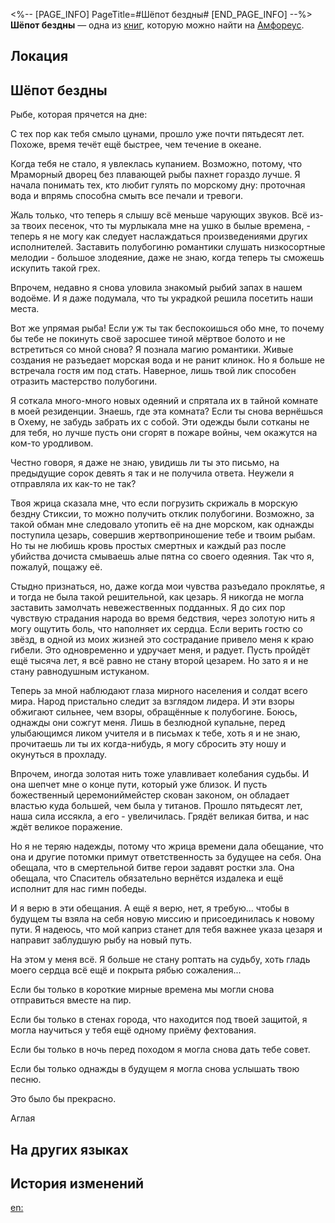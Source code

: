 <%-- [PAGE_INFO]
PageTitle=#Шёпот бездны#
[END_PAGE_INFO] --%>
{{Дополнить}}
{{Книга Инфобокс
|id           = 585
|Название     = 
|Изображение  = Предмет Книга Амфореус 4.png
|Мир          = Амфореус
|Томов        = 1
|Автор        = <!--нужно добавить-->
|Описание     = Скрижаль, оставленная на дне океана. Изысканные письмена исполнены золотыми чернилами, в них сплетаются нити мыслей, адресованные кому-то из далёкого прошлого автора.
|Том1         = {{tx}}
|Источник1    = {{tx|Отсутствует источник}}
|Персонажи    = 
|Фракции      = 
}}
'''Шёпот бездны''' — одна из [[Книги|книг]], которую можно найти на [[Амфореус]].

==Локация==
{{Отметка карты|<!--название карты-->|<!--id отметки-->}}

==Шёпот бездны==
Рыбе, которая прячется на дне:

С тех пор как тебя смыло цунами, прошло уже почти пятьдесят лет. Похоже, время течёт ещё быстрее, чем течение в океане.

Когда тебя не стало, я увлеклась купанием. Возможно, потому, что Мраморный дворец без плавающей рыбы пахнет гораздо лучше. Я начала понимать тех, кто любит гулять по морскому дну: проточная вода и впрямь способна смыть все печали и тревоги.

Жаль только, что теперь я слышу всё меньше чарующих звуков. Всё из-за твоих песенок, что ты мурлыкала мне на ушко в былые времена, - теперь я не могу как следует наслаждаться произведениями других исполнителей. Заставить полубогиню романтики слушать низкосортные мелодии - большое злодеяние, даже не знаю, когда теперь ты сможешь искупить такой грех.

Впрочем, недавно я снова уловила знакомый рыбий запах в нашем водоёме. И я даже подумала, что ты украдкой решила посетить наши места.

Вот же упрямая рыба! Если уж ты так беспокоишься обо мне, то почему бы тебе не покинуть своё заросшее тиной мёртвое болото и не встретиться со мной снова? Я познала магию романтики. Живые создания не разъедает морская вода и не ранит клинок. Но я больше не встречала гостя им под стать. Наверное, лишь твой лик способен отразить мастерство полубогини.

Я соткала много-много новых одеяний и спрятала их в тайной комнате в моей резиденции. Знаешь, где эта комната? Если ты снова вернёшься в Охему, не забудь забрать их с собой. Эти одежды были сотканы не для тебя, но лучше пусть они сгорят в пожаре войны, чем окажутся на ком-то уродливом.

Честно говоря, я даже не знаю, увидишь ли ты это письмо, на предыдущие сорок девять я так и не получила ответа. Неужели я отправляла их как-то не так?

Твоя жрица сказала мне, что если погрузить скрижаль в морскую бездну Стиксии, то можно получить отклик полубогини. Возможно, за такой обман мне следовало утопить её на дне морском, как однажды поступила цезарь, совершив жертвоприношение тебе и твоим рыбам. Но ты не любишь кровь простых смертных и каждый раз после убийства дочиста смываешь алые пятна со своего одеяния. Так что я, пожалуй, пощажу её.

Стыдно признаться, но, даже когда мои чувства разъедало проклятье, я и тогда не была такой решительной, как цезарь. Я никогда не могла заставить замолчать невежественных подданных. Я до сих пор чувствую страдания народа во время бедствия, через золотую нить я могу ощутить боль, что наполняет их сердца. Если верить гостю со звёзд, в одной из моих жизней это сострадание привело меня к краю гибели. Это одновременно и удручает меня, и радует. Пусть пройдёт ещё тысяча лет, я всё равно не стану второй цезарем. Но зато я и не стану равнодушным истуканом.

Теперь за мной наблюдают глаза мирного населения и солдат всего мира. Народ пристально следит за взглядом лидера. И эти взоры обжигают сильнее, чем взоры, обращённые к полубогине. Боюсь, однажды они сожгут меня. Лишь в безлюдной купальне, перед улыбающимся ликом учителя и в письмах к тебе, хоть я и не знаю, прочитаешь ли ты их когда-нибудь, я могу сбросить эту ношу и окунуться в прохладу.

Впрочем, иногда золотая нить тоже улавливает колебания судьбы. И она шепчет мне о конце пути, который уже близок. И пусть божественный церемониймейстер скован законом, он обладает властью куда большей, чем была у титанов. Прошло пятьдесят лет, наша сила иссякла, а его - увеличилась. Грядёт великая битва, и нас ждёт великое поражение.

Но я не теряю надежды, потому что жрица времени дала обещание, что она и другие потомки примут ответственность за будущее на себя. Она обещала, что в смертельной битве герои задавят ростки зла. Она обещала, что Спаситель обязательно вернётся издалека и ещё исполнит для нас гимн победы.

И я верю в эти обещания. А ещё я верю, нет, я требую... чтобы в будущем ты взяла на себя новую миссию и присоединилась к новому пути. Я надеюсь, что мой каприз станет для тебя важнее указа цезаря и направит заблудшую рыбу на новый путь.

На этом у меня всё. Я больше не стану роптать на судьбу, хоть гладь моего сердца всё ещё и покрыта рябью сожаления...

Если бы только в короткие мирные времена мы могли снова отправиться вместе на пир.

Если бы только в стенах города, что находится под твоей защитой, я могла научиться у тебя ещё одному приёму фехтования.

Если бы только в ночь перед походом я могла снова дать тебе совет.

Если бы только однажды в будущем я могла снова услышать твою песню.

Это было бы прекрасно.


Аглая

==На других языках==
{{На других языках
|en   = Whispers from the Deep
|zhs  = 海渊中的密语
|zht  = 海淵中的密語
|ja   = 深海に秘めた囁き
|ko   = 심해의 속삭임
|es   = Susurros desde las profundidades
|fr   = Murmures des profondeurs
|ru   = Шёпот бездны
|th   = เสียงกระซิบ ในห้วงทะเลลึก
|vi   = Mật Ngữ Của Biển Sâu
|de   = Flüstern aus der Tiefe
|id   = Bisikan Rahasia di Kedalaman Laut
|pt   = Sussurros das Profundezas
}}

==История изменений==
{{История изменений|3.5}}

[[en:]]